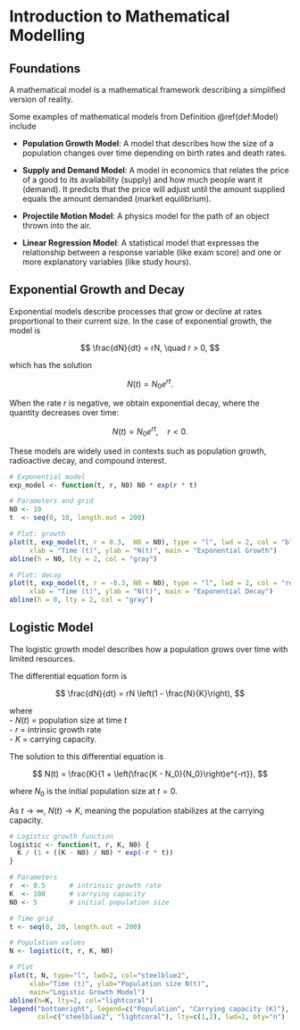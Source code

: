 # Introduction to Mathematical Modelling

## Foundations {#sec:foundations}

::: {.definition name="Model" #Model}
A mathematical model is a mathematical framework describing a simplified version of reality.
:::

Some examples of mathematical models from Definition \@ref(def:Model) include

- **Population Growth Model**: A model that describes how the size of a population changes over time depending on birth rates and death rates.

- **Supply and Demand Model**: A model in economics that relates the price of a good to its availability (supply) and how much people want it (demand). It predicts that the price will adjust until the amount supplied equals the amount demanded (market equilibrium).

- **Projectile Motion Model**: A physics model for the path of an object thrown into the air.

- **Linear Regression Model**: A statistical model that expresses the relationship between a response variable (like exam score) and one or more explanatory variables (like study hours).



## Exponential Growth and Decay

Exponential models describe processes that grow or decline at rates proportional to their current size. In the case of exponential growth, the model is

$$
\frac{dN}{dt} = rN, \quad r > 0,
$$

which has the solution

$$
N(t) = N_0 e^{rt}.
$$

When the rate $r$ is negative, we obtain exponential decay, where the quantity decreases over time:

$$
N(t) = N_0 e^{rt}, \quad r < 0.
$$

These models are widely used in contexts such as population growth, radioactive decay, and compound interest.


```r
# Exponential model
exp_model <- function(t, r, N0) N0 * exp(r * t)

# Parameters and grid
N0 <- 10
t  <- seq(0, 10, length.out = 200)

# Plot: growth
plot(t, exp_model(t, r = 0.3,  N0 = N0), type = "l", lwd = 2, col = "blue",
     xlab = "Time (t)", ylab = "N(t)", main = "Exponential Growth")
abline(h = N0, lty = 2, col = "gray")

# Plot: decay
plot(t, exp_model(t, r = -0.3, N0 = N0), type = "l", lwd = 2, col = "red",
     xlab = "Time (t)", ylab = "N(t)", main = "Exponential Decay")
abline(h = 0, lty = 2, col = "gray")
```


## Logistic Model

The logistic growth model describes how a population grows over time with limited resources.

The differential equation form is

$$
\frac{dN}{dt} = rN \left(1 - \frac{N}{K}\right),
$$

where  
- $N(t)$ = population size at time $t$  
- $r$ = intrinsic growth rate  
- $K$ = carrying capacity.  

The solution to this differential equation is

$$
N(t) = \frac{K}{1 + \left(\frac{K - N_0}{N_0}\right)e^{-rt}},
$$

where $N_0$ is the initial population size at $t=0$.  

As $t \to \infty$, $N(t) \to K$, meaning the population stabilizes at the carrying capacity.


```r
# Logistic growth function
logistic <- function(t, r, K, N0) {
  K / (1 + ((K - N0) / N0) * exp(-r * t))
}

# Parameters
r  <- 0.5      # intrinsic growth rate
K  <- 100      # carrying capacity
N0 <- 5        # initial population size

# Time grid
t <- seq(0, 20, length.out = 200)

# Population values
N <- logistic(t, r, K, N0)

# Plot
plot(t, N, type="l", lwd=2, col="steelblue2",
     xlab="Time (t)", ylab="Population size N(t)",
     main="Logistic Growth Model")
abline(h=K, lty=2, col="lightcoral")
legend("bottomright", legend=c("Population", "Carrying capacity (K)"),
       col=c("steelblue2", "lightcoral"), lty=c(1,2), lwd=2, bty="n")
```

